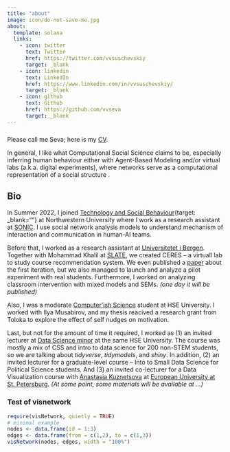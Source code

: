 ```yaml
---
title: "about"
image: icon/do-not-save-me.jpg
about:
  template: solana
  links:
    - icon: twitter
      text: Twitter
      href: https://twitter.com/vvsuschevskiy
      target: _blank
    - icon: linkedin
      text: LinkedIn
      href: https://www.linkedin.com/in/vvsuschevskiy/
      target: _blank
    - icon: github
      text: Github
      href: https://github.com/vvseva
      target: _blank
---
```


### 

Please call me Seva; here is my [CV](cv/cv_page.html).

::: {#hero-heading}
In general, I like what Computational Social Science claims to be, especially inferring human behaviour either with Agent-Based Modeling and/or virtual labs (a.k.a. digital experiments), where networks serve as a computational representation of a social structure .

## Bio

In Summer 2022, I joined [Technology and Social Behaviour](https://tsb.northwestern.edu/){target: _blank=""} at Northwestern University where I work as a research assistant at [SONIC](http://sonic.northwestern.edu/). I use social network analysis models to understand mechanism of interaction and communication in human-AI teams.

Before that, I worked as a research assistant at [Universitetet i Bergen](https://www.uib.no/en/persons/Vsevolod.Suschevskiy). Together with Mohammad Khalil at [SLATE](https://slate.uib.no/), we created CERES – a virtuall lab to study course recommendation system. We even published a [paper](https://www.researchgate.net/publication/350874550_Creating_a_Course_Recommendation_System_for_Exchange_Students) about the first iteration, but we also managed to launch and analyze a pilot experiment with real students. Furthermore, I worked on analyzing classroom intervention with mixed models and SEMs. *(one day it will be published)*

Also, I was a moderate [Computer’ish Science](https://spb.hse.ru/en/ma/computer/) student at HSE University. I worked with Ilya Musabirov, and my thesis reacived a research grant from Toloka to explore the effect of self nudges on motivation.

Last, but not for the amount of time it required, I worked as (1) an invited lecturer at [Data Science minor](https://electives.hse.ru/minor_data_spb/) at the same HSE University. The course was mostly a mix of CSS and intro to data science for 200 non-STEM students, so we are talking about *tidyverse*, *tidymodels*, and *shiny*. In addition, (2) an invited lecturer for a graduate-level course – Into to Small Data Science for Political Science students. And (3) an invited co-lecturer for a Data Visualization course with [Anastasia Kuznetsova](https://t.me/nastengraph) at [European University at St. Petersburg](https://eusp.org/programs/applied-data-analysis). *(At some point, some materials will be available at ...)*
:::

### Test of visnetwork

```r
require(visNetwork, quietly = TRUE)
# minimal example
nodes <- data.frame(id = 1:3)
edges <- data.frame(from = c(1,2), to = c(1,3))
visNetwork(nodes, edges, width = "100%")
```
